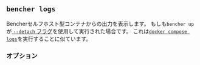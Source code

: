 
## `bencher logs`

Bencherセルフホスト型コンテナからの出力を表示します。
もしも`bencher up`が[ `--detach` フラグ][detach flag]を使用して実行された場合です。
これは[`docker compose logs`][docker compose logs]を実行することに似ています。

<BencherLogsCmd />

[docker compose logs]: https://docs.docker.com/reference/cli/docker/compose/logs/

[detach flag]: #--detach

<LogsService />

### オプション

<Help />